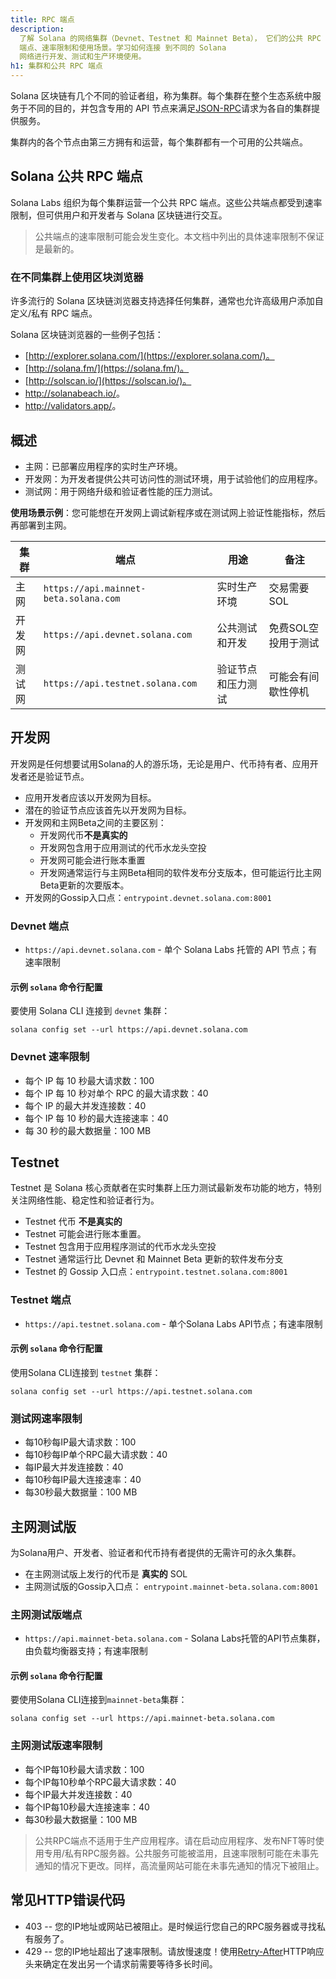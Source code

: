 ```yaml
---
title: RPC 端点
description:
  了解 Solana 的网络集群（Devnet、Testnet 和 Mainnet Beta）， 它们的公共 RPC
  端点、速率限制和使用场景。学习如何连接 到不同的 Solana
  网络进行开发、测试和生产环境使用。
h1: 集群和公共 RPC 端点
---
```


Solana 区块链有几个不同的验证者组，称为集群。每个集群在整个生态系统中服务于不同的目的，并包含专用的 API 节点来满足[JSON-RPC](/docs/rpc/)请求为各自的集群提供服务。

集群内的各个节点由第三方拥有和运营，每个集群都有一个可用的公共端点。

## Solana 公共 RPC 端点

Solana
Labs 组织为每个集群运营一个公共 RPC 端点。这些公共端点都受到速率限制，但可供用户和开发者与 Solana 区块链进行交互。

> 公共端点的速率限制可能会发生变化。本文档中列出的具体速率限制不保证是最新的。

### 在不同集群上使用区块浏览器

许多流行的 Solana 区块链浏览器支持选择任何集群，通常也允许高级用户添加自定义/私有 RPC 端点。

Solana 区块链浏览器的一些例子包括：

* [http://explorer.solana.com/](https://explorer.solana.com/)。
* [http://solana.fm/](https://solana.fm/)。
* [http://solscan.io/](https://solscan.io/)。
* <http://solanabeach.io/>。
* <http://validators.app/>。

## 概述

* 主网：已部署应用程序的实时生产环境。
* 开发网：为开发者提供公共可访问性的测试环境，用于试验他们的应用程序。
* 测试网：用于网络升级和验证者性能的压力测试。

**使用场景示例**：您可能想在开发网上调试新程序或在测试网上验证性能指标，然后再部署到主网。

| **集群** | **端点**                                | **用途**    | **备注**      |
| ------ | ------------------------------------- | --------- | ----------- |
| 主网     | `https://api.mainnet-beta.solana.com` | 实时生产环境    | 交易需要SOL     |
| 开发网    | `https://api.devnet.solana.com`       | 公共测试和开发   | 免费SOL空投用于测试 |
| 测试网    | `https://api.testnet.solana.com`      | 验证节点和压力测试 | 可能会有间歇性停机   |

## 开发网

开发网是任何想要试用Solana的人的游乐场，无论是用户、代币持有者、应用开发者还是验证节点。

* 应用开发者应该以开发网为目标。
* 潜在的验证节点应该首先以开发网为目标。
* 开发网和主网Beta之间的主要区别：
  * 开发网代币**不是真实的**
  * 开发网包含用于应用测试的代币水龙头空投
  * 开发网可能会进行账本重置
  * 开发网通常运行与主网Beta相同的软件发布分支版本，但可能运行比主网Beta更新的次要版本。
* 开发网的Gossip入口点：`entrypoint.devnet.solana.com:8001`

### Devnet 端点

* `https://api.devnet.solana.com` - 单个 Solana Labs 托管的 API 节点；有速率限制

#### 示例 `solana` 命令行配置

要使用 Solana CLI 连接到 `devnet` 集群：

```shell
solana config set --url https://api.devnet.solana.com
```

### Devnet 速率限制

* 每个 IP 每 10 秒最大请求数：100
* 每个 IP 每 10 秒对单个 RPC 的最大请求数：40
* 每个 IP 的最大并发连接数：40
* 每个 IP 每 10 秒的最大连接速率：40
* 每 30 秒的最大数据量：100 MB

## Testnet

Testnet 是 Solana 核心贡献者在实时集群上压力测试最新发布功能的地方，特别关注网络性能、稳定性和验证者行为。

* Testnet 代币 **不是真实的**
* Testnet 可能会进行账本重置。
* Testnet 包含用于应用程序测试的代币水龙头空投
* Testnet 通常运行比 Devnet 和 Mainnet Beta 更新的软件发布分支
* Testnet 的 Gossip 入口点：`entrypoint.testnet.solana.com:8001`

### Testnet 端点

* `https://api.testnet.solana.com` - 单个Solana Labs API节点；有速率限制

#### 示例 `solana` 命令行配置

使用Solana CLI连接到 `testnet` 集群：

```shell
solana config set --url https://api.testnet.solana.com
```

### 测试网速率限制

* 每10秒每IP最大请求数：100
* 每10秒每IP单个RPC最大请求数：40
* 每IP最大并发连接数：40
* 每10秒每IP最大连接速率：40
* 每30秒最大数据量：100 MB

## 主网测试版

为Solana用户、开发者、验证者和代币持有者提供的无需许可的永久集群。

* 在主网测试版上发行的代币是 **真实的** SOL
* 主网测试版的Gossip入口点： `entrypoint.mainnet-beta.solana.com:8001`

### 主网测试版端点

* `https://api.mainnet-beta.solana.com` - Solana
  Labs托管的API节点集群，由负载均衡器支持；有速率限制

#### 示例 `solana` 命令行配置

要使用Solana CLI连接到`mainnet-beta`集群：

```shell
solana config set --url https://api.mainnet-beta.solana.com
```

### 主网测试版速率限制

* 每个IP每10秒最大请求数：100
* 每个IP每10秒单个RPC最大请求数：40
* 每个IP最大并发连接数：40
* 每个IP每10秒最大连接速率：40
* 每30秒最大数据量：100 MB

> 公共RPC端点不适用于生产应用程序。请在启动应用程序、发布NFT等时使用专用/私有RPC服务器。公共服务可能被滥用，且速率限制可能在未事先通知的情况下更改。同样，高流量网站可能在未事先通知的情况下被阻止。

## 常见HTTP错误代码

* 403 -- 您的IP地址或网站已被阻止。是时候运行您自己的RPC服务器或寻找私有服务了。
* 429
  \-- 您的IP地址超出了速率限制。请放慢速度！使用[Retry-After](https://developer.mozilla.org/en-US/docs/Web/HTTP/Headers/Retry-After)HTTP响应头来确定在发出另一个请求前需要等待多长时间。
